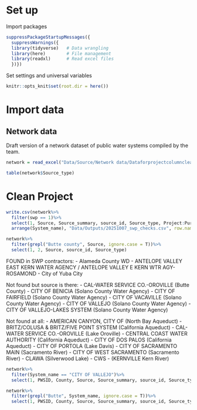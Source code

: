 
# Set up

Import packages
```r
suppressPackageStartupMessages({
  suppressWarnings({
  library(tidyverse)   # Data wrangling
  library(here)        # File management
  library(readxl)      # Read excel files
  })})
```

Set settings and universal variables
```r
knitr::opts_knit$set(root.dir = here())
```


# Import data

## Network data
Draft version of a network dataset of public water systems compiled by the team. 

```r
network = read_excel("Data/Source/Network data/Dataforprojectcolumncleaning_oct7.xlsx", na = "NA")

table(network$Source_type)
```

# Clean Project
```r
write.csv(network%>%
  filter(swp == 1)%>%
  select(1, Source, Source_summary, source_id, Source_type, Project:Purchased)%>%
  arrange(System_name), "Data/Outputs/20251007_swp_checks.csv", row.names = F)

network%>%
  filter(grepl("Butte county", Source, ignore.case = T))%>%
  select(1, 2, Source, source_id, Source_type)
```

FOUND in SWP contractors:
- Alameda County WD
- ANTELOPE VALLEY EAST KERN WATER AGENCY / ANTELOPE VALLEY E KERN WTR AGY-ROSAMOND
- City of Yuba City

Not found but source is there:
- CAL-WATER SERVICE CO.-OROVILLE (Butte County)
- CITY OF BENICIA	(Solano County Water Agency)
- CITY OF FAIRFIELD	(Solano County Water Agency)
- CITY OF VACAVILLE	(Solano County Water Agency)
- CITY OF VALLEJO	(Solano County Water Agency)
- CITY OF VALLEJO-LAKES SYSTEM (Solano County Water Agency)

Not found at all:
- AMERICAN CANYON, CITY OF (North Bay Aqueduct)
- BRITZ/COLUSA & BRITZ/FIVE POINT SYSTEM (California Aqueduct)
- CAL-WATER SERVICE CO.-OROVILLE (Lake Oroville)
- CENTRAL COAST WATER AUTHORITY (California Aqueduct)
- CITY OF DOS PALOS (California Aqueduct)
- CITY OF PORTOLA	(Lake Davis)
- CITY OF SACRAMENTO MAIN	(Sacramento River)
- CITY OF WEST SACRAMENTO	(Sacramento River)
- CLAWA	(Silverwood Lake)
- CWS - (KERNVILLE	Kern River)


```r
network%>%
  filter(System_name == "CITY OF VALLEJO")%>%
  select(1, PWSID, County, Source, Source_summary, source_id, Source_type, Project:Purchased)

network%>%
  filter(grepl("Butte", System_name, ignore.case = T))%>%
  select(1, PWSID, County, Source, Source_summary, source_id, Source_type, Project:Purchased)
```
